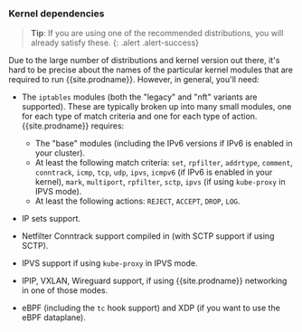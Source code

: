 ### Kernel dependencies

> **Tip**: If you are using one of the recommended distributions, you will already
> satisfy these. 
{: .alert .alert-success}

Due to the large number of distributions and kernel version out there, it's hard to be precise about the names of the particular kernel modules that are required to run {{site.prodname}}.  However, in general, you'll need:

- The `iptables` modules (both the "legacy" and "nft" variants are supported). These are typically broken up into many small modules, one for each type of match criteria and one for each type of action.  {{site.prodname}} requires:

  - The "base" modules (including the IPv6 versions if IPv6 is enabled in your cluster).
  - At least the following match criteria: `set`, `rpfilter`, `addrtype`, `comment`, `conntrack`, `icmp`, `tcp`, `udp`, `ipvs`, `icmpv6` (if IPv6 is enabled in your kernel), `mark`, `multiport`, `rpfilter`, `sctp`, `ipvs` (if using `kube-proxy` in IPVS mode).
  - At least the following actions: `REJECT`, `ACCEPT`, `DROP`, `LOG`.
 
- IP sets support.
- Netfilter Conntrack support compiled in (with SCTP support if using SCTP).
- IPVS support if using `kube-proxy` in IPVS mode.
- IPIP, VXLAN, Wireguard support, if using {{site.prodname}} networking in one of those modes.
- eBPF (including the `tc` hook support) and XDP (if you want to use the eBPF dataplane).
